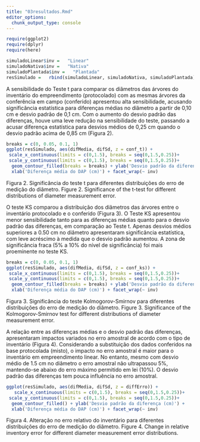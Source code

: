 ```yaml
---
title: "03resultados.Rmd"
editor_options: 
  chunk_output_type: console
---
```


```r
require(ggplot2)
require(dplyr)
require(here)
```


```r
simuladoLinear$inv =   "Linear"
simuladoNativa$inv =   "Nativa"
simuladoPlantada$inv =   "Plantada"
resSimulado =   rbind(simuladoLinear, simuladoNativa, simuladoPlantada)
```


A sensibilidade do Teste t para comparar os diâmetros das árvores do inventário do empreendimento (protocolado) com as mesmas árvores da conferência em campo (conferido) apresentou alta sensibilidade, acusando significância estatística para diferenças médias no diâmetro a partir de 0,10 cm e desvio padrão de 0,1 cm. Com o aumento do desvio padrão das diferenças, houve uma leve redução na sensibilidade do teste, passando a acusar diferença estatística para desvios médios de 0,25 cm quando o desvio padrão acima de 0,85 cm (Figura 2).

```r
breaks = c(0, 0.05, 0.1, 1)
ggplot(resSimulado, aes(difMedia, difSd, z = conf_t)) + 
 scale_x_continuous(limits = c(0,1.5), breaks = seq(0,1.5,0.25))+
 scale_y_continuous(limits = c(0,1.5), breaks = seq(0,1.5,0.25))+
  geom_contour_filled(breaks = breaks) + ylab('Desvio padrão da diferença (cm)') +
  xlab('Diferença média do DAP (cm)') + facet_wrap(~ inv)
```

Figura 2. Significância do teste t para diferentes distribuições do erro de medição do diâmetro.
Figure 2. Significance of the t-test for different distributions of diameter measurement error.

O teste KS comparou a distribuição dos diâmetros das árvores entre o inventário protocolado e o conferido (Figura 3). O Teste KS apresentou menor sensibilidade tanto para as diferenças médias quanto para o desvio padrão das diferenças, em comparação ao Teste t. Apenas desvios médios superiores a 0.50 cm no diâmetro apresentaram significância estatística, com leve acréscimo à medida que o desvio padrão aumentou. A zona de significância fraca (5% a 10% do nível de significância) foi mais proeminente no teste KS. 
 
```r
breaks = c(0, 0.05, 0.1, 1)
ggplot(resSimulado, aes(difMedia, difSd, z = conf_ks)) +
 scale_x_continuous(limits = c(0,1.5), breaks = seq(0,1.5,0.25))+
 scale_y_continuous(limits = c(0,1.5), breaks = seq(0,1.5,0.25))+
  geom_contour_filled(breaks = breaks) + ylab('Desvio padrão da diferença (cm)') +
  xlab('Diferença média do DAP (cm)') + facet_wrap(~ inv)
```

Figura 3. Significância do teste Kolmogorov-Smirnov para diferentes distribuições do erro de medição do diâmetro.
Figure 3. Significance of the Kolmogorov-Smirnov test for different distributions of diameter measurement error.

A relação entre as diferenças médias e o desvio padrão das diferenças, apresentaram impactos variados no erro amostral de acordo com o tipo de inventário (Figura 4). Considerando a substituição dos dados conferidos na base protocolada (misto), o impacto no erro amostral é maior para o inventário em empreendimento linear. No entanto, mesmo com desvio médio de 1.5 cm no diâmetro o erro amostral não ultrapassou 5%, mantendo-se abaixo do erro máximo permitido em lei (10%). O desvio padrão das diferenças tem pouca influência no erro amostral. 

```r
ggplot(resSimulado, aes(difMedia, difSd, z = diffErro)) + 
   scale_x_continuous(limits = c(0,1.5), breaks = seq(0,1.5,0.25))+
 scale_y_continuous(limits = c(0,1.5), breaks = seq(0,1.5,0.25))+
  geom_contour_filled() + ylab('Desvio padrão da diferença (cm)') +
  xlab('Diferença média do DAP (cm)') + facet_wrap(~ inv)
```

Figura 4. Alteração no erro relativo do inventário para diferentes distribuições do erro de medição do diâmetro.
Figure 4. Change in relative inventory error for different diameter measurement error distributions.
